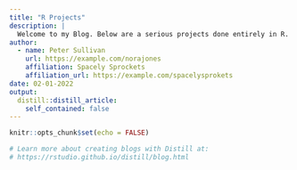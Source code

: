 ```yaml
---
title: "R Projects"
description: |
  Welcome to my Blog. Below are a serious projects done entirely in R.
author:
  - name: Peter Sullivan
    url: https://example.com/norajones
    affiliation: Spacely Sprockets
    affiliation_url: https://example.com/spacelysprokets
date: 02-01-2022
output:
  distill::distill_article:
    self_contained: false
---
```


```r
knitr::opts_chunk$set(echo = FALSE)

# Learn more about creating blogs with Distill at:
# https://rstudio.github.io/distill/blog.html

```



